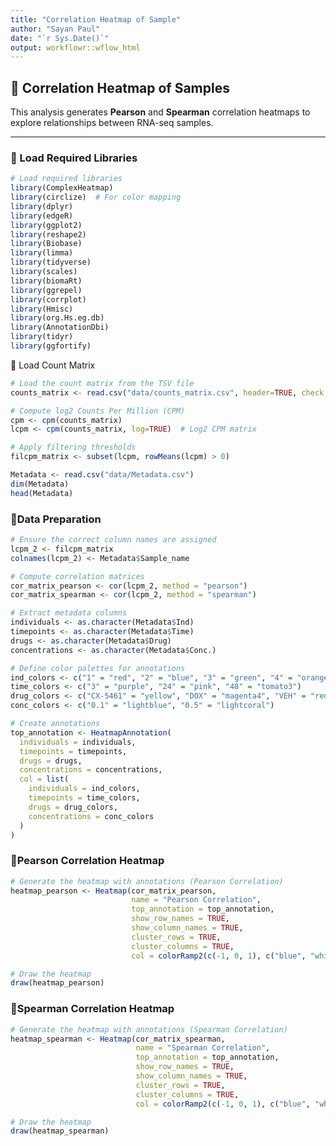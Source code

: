 ```yaml
---
title: "Correlation Heatmap of Sample"
author: "Sayan Paul"
date: "`r Sys.Date()`"
output: workflowr::wflow_html
---
```


## **📌 Correlation Heatmap of Samples**

This analysis generates **Pearson** and **Spearman** correlation heatmaps to explore relationships between RNA-seq samples.

---

### **📌 Load Required Libraries**
```r
# Load required libraries
library(ComplexHeatmap)
library(circlize)  # For color mapping
library(dplyr)
library(edgeR)
library(ggplot2)
library(reshape2)
library(Biobase)
library(limma)
library(tidyverse)
library(scales)
library(biomaRt)
library(ggrepel)
library(corrplot)
library(Hmisc)
library(org.Hs.eg.db)
library(AnnotationDbi)
library(tidyr)
library(ggfortify)
```

📍 Load Count Matrix
```r
# Load the count matrix from the TSV file
counts_matrix <- read.csv("data/counts_matrix.csv", header=TRUE, check.names=FALSE)

# Compute log2 Counts Per Million (CPM)
cpm <- cpm(counts_matrix)
lcpm <- cpm(counts_matrix, log=TRUE)  # Log2 CPM matrix

# Apply filtering thresholds
filcpm_matrix <- subset(lcpm, rowMeans(lcpm) > 0)
```

```r
Metadata <- read.csv("data/Metadata.csv")
dim(Metadata)
head(Metadata)
```


### **📌Data Preparation**
```r
# Ensure the correct column names are assigned
lcpm_2 <- filcpm_matrix
colnames(lcpm_2) <- Metadata$Sample_name

# Compute correlation matrices
cor_matrix_pearson <- cor(lcpm_2, method = "pearson")
cor_matrix_spearman <- cor(lcpm_2, method = "spearman")

# Extract metadata columns
individuals <- as.character(Metadata$Ind)
timepoints <- as.character(Metadata$Time)
drugs <- as.character(Metadata$Drug)
concentrations <- as.character(Metadata$Conc.)

# Define color palettes for annotations
ind_colors <- c("1" = "red", "2" = "blue", "3" = "green", "4" = "orange", "5" = "thistle", "6" = "magenta4")
time_colors <- c("3" = "purple", "24" = "pink", "48" = "tomato3")
drug_colors <- c("CX-5461" = "yellow", "DOX" = "magenta4", "VEH" = "red3")
conc_colors <- c("0.1" = "lightblue", "0.5" = "lightcoral")

# Create annotations
top_annotation <- HeatmapAnnotation(
  individuals = individuals, 
  timepoints = timepoints,
  drugs = drugs,
  concentrations = concentrations,
  col = list(
    individuals = ind_colors, 
    timepoints = time_colors,
    drugs = drug_colors,
    concentrations = conc_colors
  )
)
```


### **📌Pearson Correlation Heatmap**
```r
# Generate the heatmap with annotations (Pearson Correlation)
heatmap_pearson <- Heatmap(cor_matrix_pearson,
                           name = "Pearson Correlation",
                           top_annotation = top_annotation,
                           show_row_names = TRUE,
                           show_column_names = TRUE,
                           cluster_rows = TRUE,
                           cluster_columns = TRUE,
                           col = colorRamp2(c(-1, 0, 1), c("blue", "white", "red")))

# Draw the heatmap
draw(heatmap_pearson)
```


### **📌Spearman  Correlation Heatmap**
```r
# Generate the heatmap with annotations (Spearman Correlation)
heatmap_spearman <- Heatmap(cor_matrix_spearman,
                            name = "Spearman Correlation",
                            top_annotation = top_annotation,
                            show_row_names = TRUE,
                            show_column_names = TRUE,
                            cluster_rows = TRUE,
                            cluster_columns = TRUE,
                            col = colorRamp2(c(-1, 0, 1), c("blue", "white", "red")))

# Draw the heatmap
draw(heatmap_spearman)
```



